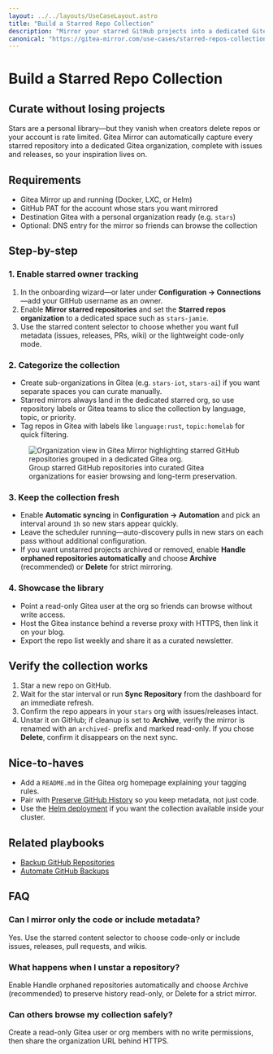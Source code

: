 ```yaml
---
layout: ../../layouts/UseCaseLayout.astro
title: "Build a Starred Repo Collection"
description: "Mirror your starred GitHub projects into a dedicated Gitea library so favorites remain available offline."
canonical: "https://gitea-mirror.com/use-cases/starred-repos-collection/"
---
```


# Build a Starred Repo Collection

## Curate without losing projects

Stars are a personal library—but they vanish when creators delete repos or your account is rate limited. Gitea Mirror can automatically capture every starred repository into a dedicated Gitea organization, complete with issues and releases, so your inspiration lives on.

## Requirements

- Gitea Mirror up and running (Docker, LXC, or Helm)
- GitHub PAT for the account whose stars you want mirrored
- Destination Gitea with a personal organization ready (e.g. `stars`)
- Optional: DNS entry for the mirror so friends can browse the collection

## Step-by-step

### 1. Enable starred owner tracking

1. In the onboarding wizard—or later under **Configuration → Connections**—add your GitHub username as an owner.
2. Enable **Mirror starred repositories** and set the **Starred repos organization** to a dedicated space such as `stars-jamie`.
3. Use the starred content selector to choose whether you want full metadata (issues, releases, PRs, wiki) or the lightweight code-only mode.

### 2. Categorize the collection

- Create sub-organizations in Gitea (e.g. `stars-iot`, `stars-ai`) if you want separate spaces you can curate manually.
- Starred mirrors always land in the dedicated starred org, so use repository labels or Gitea teams to slice the collection by language, topic, or priority.
- Tag repos in Gitea with labels like `language:rust`, `topic:homelab` for quick filtering.

<figure class="mt-8 flex flex-col items-center">
  <img
    src="/assets/organisation.png"
    alt="Organization view in Gitea Mirror highlighting starred GitHub repositories grouped in a dedicated Gitea org."
    class="w-full max-w-5xl rounded-xl border border-muted shadow-sm"
    loading="lazy"
  />
  <figcaption class="mt-3 text-sm text-muted-foreground text-center">
    Group starred GitHub repositories into curated Gitea organizations for easier browsing and long-term preservation.
  </figcaption>
</figure>

### 3. Keep the collection fresh

- Enable **Automatic syncing** in **Configuration → Automation** and pick an interval around `1h` so new stars appear quickly.
- Leave the scheduler running—auto-discovery pulls in new stars on each pass without additional configuration.
- If you want unstarred projects archived or removed, enable **Handle orphaned repositories automatically** and choose **Archive** (recommended) or **Delete** for strict mirroring.

### 4. Showcase the library

- Point a read-only Gitea user at the org so friends can browse without write access.
- Host the Gitea instance behind a reverse proxy with HTTPS, then link it on your blog.
- Export the repo list weekly and share it as a curated newsletter.

## Verify the collection works

1. Star a new repo on GitHub.
2. Wait for the star interval or run **Sync Repository** from the dashboard for an immediate refresh.
3. Confirm the repo appears in your `stars` org with issues/releases intact.
4. Unstar it on GitHub; if cleanup is set to **Archive**, verify the mirror is renamed with an `archived-` prefix and marked read-only. If you chose **Delete**, confirm it disappears on the next sync.

## Nice-to-haves

- Add a `README.md` in the Gitea org homepage explaining your tagging rules.
- Pair with [Preserve GitHub History](../preserve-github-history/) so you keep metadata, not just code.
- Use the [Helm deployment](../deploy-with-helm-chart/) if you want the collection available inside your cluster.

## Related playbooks

- [Backup GitHub Repositories](../backup-github-repositories/)
- [Automate GitHub Backups](../github-backup-automation/)

## FAQ

### Can I mirror only the code or include metadata?

Yes. Use the starred content selector to choose code-only or include issues, releases, pull requests, and wikis.

### What happens when I unstar a repository?

Enable Handle orphaned repositories automatically and choose Archive (recommended) to preserve history read-only, or Delete for a strict mirror.

### Can others browse my collection safely?

Create a read-only Gitea user or org members with no write permissions, then share the organization URL behind HTTPS.
